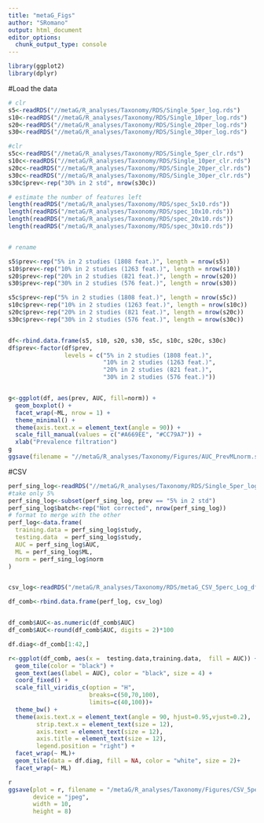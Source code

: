 ```yaml
---
title: "metaG_Figs"
author: "SRomano"
output: html_document
editor_options: 
  chunk_output_type: console
---
```


```r
library(ggplot2)
library(dplyr)
```

#Load the data

```r
# clr
s5<-readRDS("//metaG/R_analyses/Taxonomy/RDS/Single_5per_log.rds")
s10<-readRDS("//metaG/R_analyses/Taxonomy/RDS/Single_10per_log.rds")
s20<-readRDS("//metaG/R_analyses/Taxonomy/RDS/Single_20per_log.rds")
s30<-readRDS("//metaG/R_analyses/Taxonomy/RDS/Single_30per_log.rds")

#clr
s5c<-readRDS("//metaG/R_analyses/Taxonomy/RDS/Single_5per_clr.rds")
s10c<-readRDS("//metaG/R_analyses/Taxonomy/RDS/Single_10per_clr.rds")
s20c<-readRDS("//metaG/R_analyses/Taxonomy/RDS/Single_20per_clr.rds")
s30c<-readRDS("//metaG/R_analyses/Taxonomy/RDS/Single_30per_clr.rds")
s30c$prev<-rep("30% in 2 std", nrow(s30c))
```

```r
# estimate the number of features left
length(readRDS("/metaG/R_analyses/Taxonomy/RDS/spec_5x10.rds")) 
length(readRDS("/metaG/R_analyses/Taxonomy/RDS/spec_10x10.rds"))
length(readRDS("/metaG/R_analyses/Taxonomy/RDS/spec_20x10.rds")) 
length(readRDS("/metaG/R_analyses/Taxonomy/RDS/spec_30x10.rds"))


# rename

s5$prev<-rep("5% in 2 studies (1808 feat.)", length = nrow(s5))
s10$prev<-rep("10% in 2 studies (1263 feat.)", length = nrow(s10))
s20$prev<-rep("20% in 2 studies (821 feat.)", length = nrow(s20))
s30$prev<-rep("30% in 2 studies (576 feat.)", length = nrow(s30))

s5c$prev<-rep("5% in 2 studies (1808 feat.)", length = nrow(s5c))
s10c$prev<-rep("10% in 2 studies (1263 feat.)", length = nrow(s10c))
s20c$prev<-rep("20% in 2 studies (821 feat.)", length = nrow(s20c))
s30c$prev<-rep("30% in 2 studies (576 feat.)", length = nrow(s30c))


df<-rbind.data.frame(s5, s10, s20, s30, s5c, s10c, s20c, s30c)
df$prev<-factor(df$prev,
                levels = c("5% in 2 studies (1808 feat.)", 
                           "10% in 2 studies (1263 feat.)", 
                           "20% in 2 studies (821 feat.)", 
                           "30% in 2 studies (576 feat.)"))


g<-ggplot(df, aes(prev, AUC, fill=norm)) +
  geom_boxplot() +
  facet_wrap(~ML, nrow = 1) +
  theme_minimal() +
  theme(axis.text.x = element_text(angle = 90)) +
  scale_fill_manual(values = c("#A669EE", "#CC79A7")) +
  xlab("Prevalence filtration")
g
ggsave(filename = "//metaG/R_analyses/Taxonomy/Figures/AUC_PrevMLnorm.svg", plot = g, device = "svg", width = 8.5, height = 6)

```

#CSV

```r

perf_sing_log<-readRDS("//metaG/R_analyses/Taxonomy/RDS/Single_5per_log.rds")
#take only 5%
perf_sing_log<-subset(perf_sing_log, prev == "5% in 2 std")
perf_sing_log$batch<-rep("Not corrected", nrow(perf_sing_log))
# format to merge with the other
perf_log<-data.frame(
  training.data = perf_sing_log$study,
  testing.data  = perf_sing_log$study,
  AUC = perf_sing_log$AUC,
  ML = perf_sing_log$ML,
  norm = perf_sing_log$norm
)


csv_log<-readRDS("/metaG/R_analyses/Taxonomy/RDS/metaG_CSV_5perc_Log_df_auc.rds")

df_comb<-rbind.data.frame(perf_log, csv_log)


df_comb$AUC<-as.numeric(df_comb$AUC)
df_comb$AUC<-round(df_comb$AUC, digits = 2)*100

df.diag<-df_comb[1:42,]

r<-ggplot(df_comb, aes(x =  testing.data,training.data,  fill = AUC)) +
  geom_tile(color = "black") +
  geom_text(aes(label = AUC), color = "black", size = 4) +
  coord_fixed() +
  scale_fill_viridis_c(option = "H",
                       breaks=c(50,70,100),
                       limits=c(40,100))+
  theme_bw() +
  theme(axis.text.x = element_text(angle = 90, hjust=0.95,vjust=0.2),
        strip.text.x = element_text(size = 12),
        axis.text = element_text(size = 12),
        axis.title = element_text(size = 12),
        legend.position = "right") +
  facet_wrap(~ ML)+
  geom_tile(data = df.diag, fill = NA, color = "white", size = 2)+
  facet_wrap(~ ML)

r
ggsave(plot = r, filename = "/metaG/R_analyses/Taxonomy/Figures/CSV_5perc_log.jpeg", 
       device = "jpeg", 
       width = 10, 
       height = 8)

```



